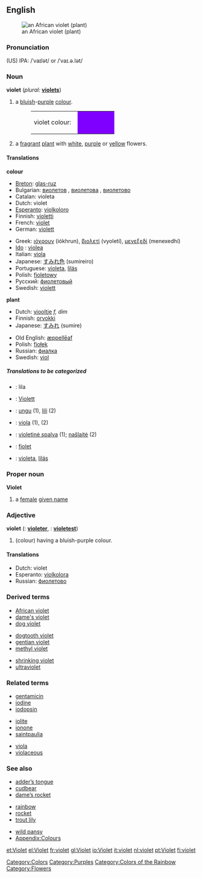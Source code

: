 {{wikipedia}}
==English==
[[Image:Purple African Violet Top.JPG|thumb|an African violet (plant)]]
===Pronunciation===
(US) IPA: /ˈvaɪlət/ or /ˈvaɪ.ə.lət/
===Noun===
'''violet'''  (''plural:'' '''[[violets]]''')

#a [[blue|bluish]]-[[purple]] [[colour]].
#:<table><tr><td>violet colour: &nbsp;</td><td bgcolor="#7F00FF" width="80">&nbsp; </td></tr></table>
#a [[fragrant]] [[plant]] with [[white]], [[purple]] or [[yellow]] flowers.

====Translations====
'''colour'''
{{top}}
*[[Breton]]: [[glas-ruz]]
*Bulgarian: [[виолетов]] {{m}}, [[виолетова]] {{f}}, [[виолетово]] {{n}}
*Catalan: violeta
*Dutch: violet
*[[Esperanto]]: [[violkoloro]]
*Finnish: [[violetti]]
*French: [[violet]]
*German: [[violett]]
{{mid}}
*Greek: [[ιόχρουν]] (iókhrun), [[βιολετί]] (vyoletí), [[μενεξεδί]] (menexedhí)
*[[w:Ido|Ido]] : [[violea]]
*Italian: [[viola]]
*Japanese: [[すみれ色]] (sumireiro)
*Portuguese: [[violeta]], [[lilás]]
*Polish: [[fioletowy]]
*Русский: [[фиолетовый]]
*Swedish: [[violett]]
{{bottom}}

'''plant'''
{{top}}
*Dutch: [[viooltje]] ''f, dim''
*Finnish: [[orvokki]]
*Japanese: [[すみれ]] (sumire)
{{mid}}
*Old English: [[æppelleaf|æppellēaf]]
*Polish: [[fiołek]] {{m}}
*Russian: [[фиалка]] {{f}}
*Swedish: [[viol]]
{{bottom}}

=====Translations to be categorized=====
{{checktrans}}
<!--Remove this section once all of the translations below have been moved into the tables above.-->
*{{ttbc|Bosnian}}: lila {{f}}
*{{ttbc|German}}: [[Violett]]
*{{ttbc|Indonesian}}: [[ungu]] (1), [[lili]] (2)
*{{ttbc|Italian}}: [[viola]] {{m}} (1), {{f}} (2)
*{{ttbc|Lithuanian}}: [[violetinė spalva]] {{f}} (1); [[našlaitė]] {{f}} (2)
*{{ttbc|Polish}}: [[fiolet]] {{m}}
*{{ttbc|Portuguese}}: [[violeta]], [[lilás]]

===Proper noun===
'''Violet'''
# a [[female]] [[given name]]

===Adjective===
'''violet'''  ({{compar}}: '''[[violeter]]''', {{superl}}: '''[[violetest]]''')

#(colour) having a bluish-purple colour.

====Translations====
*Dutch: violet
*Esperanto: [[violkolora]]
*Russian: [[фиолетово]]

===Derived terms===
{{top3}}
*[[African violet]]
*[[dame's violet]]
*[[dog violet]]
{{mid3}}
*[[dogtooth violet]]
*[[gentian violet]]
*[[methyl violet]]
{{mid3}}
*[[shrinking violet]]
*[[ultraviolet]]
{{bottom}}

===Related terms===
{{top3}}
*[[gentamicin]]
*[[iodine]]
*[[iodopsin]]
{{mid3}}
*[[iolite]]
*[[ionone]]
*[[saintpaulia]]
{{mid3}}
*[[viola]]
*[[violaceous]]
{{bottom}}

===See also===
{{top3}}
*[[adder’s tongue]]
*[[cudbear]]
*[[dame’s rocket]]
{{mid3}}
*[[rainbow]]
*[[rocket]]
*[[trout lily]]
{{mid3}}
*[[wild pansy]]
*[[Wiktionary_Appendix:Colours|Appendix:Colours]]
{{bottom}}

[[Category:Colors]]
[[Category:Purples]]
[[Category:Colors of the Rainbow]]
[[Category:Flowers]]
[[et:Violet]]
[[el:Violet]]
[[fr:violet]]
[[gl:Violet]]
[[io:Violet]]
[[it:violet]]
[[nl:violet]]
[[pt:Violet]]
[[fi:violet]]